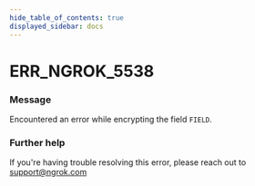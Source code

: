 ```yaml
---
hide_table_of_contents: true
displayed_sidebar: docs
---
```



# ERR_NGROK_5538

### Message

Encountered an error while encrypting the field `FIELD`.

<ErrorDetails error="err_ngrok_5538" />

### Further help

If you're having trouble resolving this error, please reach out to [support@ngrok.com](mailto:support@ngrok.com?subject=Help%20with%20ERR_NGROK_5538)
